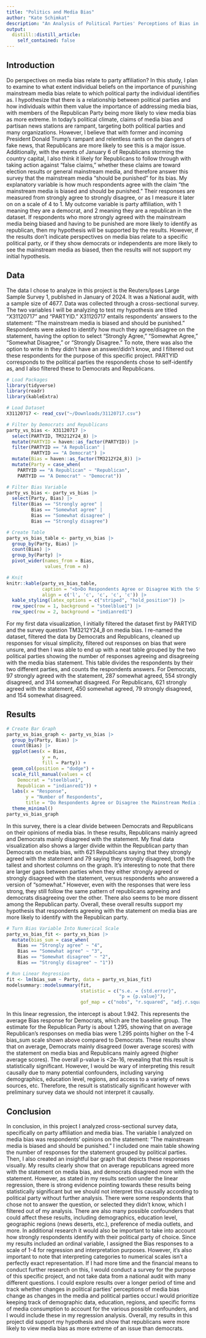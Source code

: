 ```yaml
---
title: "Politics and Media Bias"
author: "Kate Schimkat"
description: "An Analysis of Political Parties' Perceptions of Bias in the Media"
output:
  distill::distill_article:
    self_contained: false
---
```


## Introduction

Do perspectives on media bias relate to party affiliation? In this study, I plan to examine to what extent individual beliefs on the importance of punishing mainstream media bias relate to which political party the individual identifies as. I hypothesize that there is a relationship between political parties and how individuals within them value the importance of addressing media bias, with members of the Republican Party being more likely to view media bias as more extreme. In today's political climate, claims of media bias and partisan news stations are rampant, targeting both political parties and many organizations. However, I believe that with former and incoming President Donald Trump's rampant and relentless rants on the dangers of fake news, that Republicans are more likely to see this is a major issue. Additionally, with the events of January 6 of Republicans storming the country capital, I also think it likely for Republicans to follow through with taking action against "false claims," whether these claims are toward election results or general mainstream media, and therefore answer this survey that the mainstream media "should be punished" for its bias. My explanatory variable is how much respondents agree with the claim "the mainstream media is biased and should be punished." Their responses are measured from strongly agree to strongly disagree, or as I measure it later on on a scale of 4 to 1. My outcome variable is party affiliation, with 1 meaning they are a democrat, and 2 meaning they are a republican in the dataset. If respondents who more strongly agreed with the mainstream media being biased and having to be punished are more likely to identify as republican, then my hypothesis will be supported by the results. However, if the results don't indicate perspectives on media bias relate to a specific political party, or if they show democrats or independents are more likely to see the mainstream media as biased, then the results will not support my initial hypothesis.  

## Data

The data I chose to analyze in this project is the Reuters/Ipses Large Sample Survey 1, published in January of 2024. It was a National audit, with a sample size of 4677. Data was collected through a cross-sectional survey. The two variables I will be analyzing to test my hypothesis are titled "X31120717" and "PARTYID." X31120717 entails respondents' answers to the statement: "The mainstream media is biased and should be punished." Respondents were asked to identify how much they agree/disagree on the statement, having the option to select "Strongly Agree," "Somewhat Agree," "Somewhat Disagree," or "Strongly Disagree." To note, there was also the option to write in they didn't have an answer/didn't know, and I filtered out these respondents for the purpose of this specific project. PARTYID corresponds to the political parties the respondents chose to self-identify as, and I also filtered these to Democrats and Republicans. 

```r
# Load Packages 
library(tidyverse)
library(readr)
library(kableExtra)

# Load Dataset
X31120717 <- read_csv("~/Downloads/31120717.csv")

# Filter by Democrats and Republicans
party_vs_bias <- X31120717 |>
  select(PARTYID, TM3212Y24_8) |>
  mutate(PARTYID = haven::as_factor(PARTYID)) |>
  filter(PARTYID == "A Republican" | 
         PARTYID == "A Democrat") |>
  mutate(Bias = haven::as_factor(TM3212Y24_8)) |>
  mutate(Party = case_when(
    PARTYID == "A Republican" ~ "Republican",
    PARTYID == "A Democrat" ~ "Democrat"))

# Filter Bias Variable
party_vs_bias <- party_vs_bias |>
  select(Party, Bias) |>
  filter(Bias == "Strongly agree" | 
         Bias == "Somewhat agree" | 
         Bias == "Somewhat disagree" | 
         Bias == "Strongly disagree") 

# Create Table
party_vs_bias_table <- party_vs_bias |>
  group_by(Party, Bias) |>
  count(Bias) |>
  group_by(Party) |>
  pivot_wider(names_from = Bias, 
              values_from = n)

# Knit
knitr::kable(party_vs_bias_table, 
             caption = "<b>Do Respondents Agree or Disagree With the Statement: The Mainstream Media is Biased and Should be Punished.",
             align = c('l', 'c', 'c', 'c', 'c')) |>
  kable_styling(latex_options = c("striped", "hold_position")) |>
  row_spec(row = 1, background = "steelblue1") |>
  row_spec(row = 2, background = "indianred1")
```

For my first data visualization, I initially filtered the dataset first by PARTYID and the survey question TM3212Y24_8 on media bias. I re-named the dataset, filtered the data by Democrats and Republicans, cleaned up responses for visual simplicity, filtered out responses on bias that were unsure, and then I was able to end up with a neat table grouped by the two political parties showing the number of responses agreeing and disagreeing with the media bias statement. This table divides the respondents by their two different parties, and counts the respondents answers. For Democrats, 97 strongly agreed with the statement, 287 somewhat agreed, 554 strongly disagreed, and 314 somewhat disagreed. For Republicans, 621 strongly agreed with the statement, 450 somewhat agreed, 79 strongly disagreed, and 154 somewhat disagreed. 

## Results

```r
# Create Bar Graph
party_vs_bias_graph <- party_vs_bias |>
  group_by(Party, Bias) |>
  count(Bias) |> 
  ggplot(aes(x = Bias, 
             y = n, 
             fill = Party)) +
  geom_col(position = "dodge") +
  scale_fill_manual(values = c(
    Democrat = "steelblue1", 
    Republican = "indianred1")) +
  labs(x = "Response", 
       y = "Number of Respondents", 
       title = "Do Respondents Agree or Disagree the Mainstream Media is Biased?") +
  theme_minimal()
party_vs_bias_graph
```

In this survey, there is a clear divide between Democrats and Republicans on their opinions of media bias. In these results, Republicans mainly agreed and Democrats mainly disagreed with the statement. My final data visualization also shows a larger divide within the Republican party than Democrats on media bias, with 621 Republicans saying that they strongly agreed with the statement and 79 saying they strongly disagreed, both the tallest and shortest columns on the graph. It's interesting to note that there are larger gaps between parties when they either strongly agreed or strongly disagreed with the statement, versus respondents who answered a version of "somewhat." However, even with the responses that were less strong, they still follow the same pattern of republicans agreeing and democrats disagreeing over the other. There also seems to be more dissent among the Republican party. Overall, these overall results support my hypothesis that respondents agreeing with the statement on media bias are more likely to identify with the Republican party. 

```r
# Turn Bias Variable Into Numerical Scale
party_vs_bias_fit <- party_vs_bias |>
  mutate(bias_sum = case_when(
    Bias == "Strongly agree" ~ "4",
    Bias == "Somewhat agree" ~ "3",
    Bias == "Somewhat disagree" ~ "2",
    Bias == "Strongly disagree" ~ "1"))

# Run Linear Regression
fit <- lm(bias_sum ~ Party, data = party_vs_bias_fit)
modelsummary::modelsummary(fit,
                           statistic = c("s.e. = {std.error}",
                                         "p = {p.value}"),
                           gof_map = c("nobs", "r.squared", "adj.r.squared"))
```

In this linear regression, the intercept is about 1.942. This represents the average Bias response for Democrats, which are the baseline group. The estimate for the Republican Party is about 1.295, showing that on average Republican's responses on media bias were 1.295 points higher on the 1-4 bias_sum scale shown above compared to Democrats. These results show that on average, Democrats mainly disagreed (lower average scores) with the statement on media bias and Republicans mainly agreed (higher average scores). The overall p-value is <2e-16, revealing that this result is statistically significant. However, I would be wary of interpreting this result causally due to many potential confounders, including varying demographics, education level, regions, and access to a variety of news sources, etc. Therefore, the result is statistically significant however with preliminary survey data we should not interpret it causally. 

## Conclusion

In conclusion, in this project I analyzed cross-sectional survey data, specifically on party affiliation and media bias. The variable I analyzed on media bias was respondents' opinions on the statement: "The mainstream media is biased and should be punished." I included one main table showing the number of responses for the statement grouped by political parties. Then, I also created an insightful bar graph that depicts these responses visually. My results clearly show that on average republicans agreed more with the statement on media bias, and democrats disagreed more with the statement. However, as stated in my results section under the linear regression, there is strong evidence pointing towards these results being statistically significant but we should not interpret this causally according to political party without further analysis. There were some respondents that chose not to answer the question, or selected they didn't know, which I filtered out of my analysis. There are also many possible confounders that could affect these results, including demographics, education level, geographic regions (news deserts, etc.), preference of media outlets, and more. In additional research it would also be important to take into account how strongly respondents identify with their political party of choice. Since my results included an ordinal variable, I assigned the Bias responses to a scale of 1-4 for regression and interpretation purposes. However, it's also important to note that interpreting categories to numerical scales isn't a perfectly exact representation. If I had more time and the financial means to conduct further research on this, I would conduct a survey for the purpose of this specific project, and not take data from a national audit with many different questions. I could explore results over a longer period of time and track whether changes in political parties' perceptions of media bias change as changes in the media and political parties occur.I would prioritize keeping track of demographic data, education, regions, and specific forms of media consumption to account for the various possible confounders, and I would include these in my regression analysis. Overall, my results in this project did support my hypothesis and show that republicans were more likely to view media bias as more extreme of an issue than democrats.




